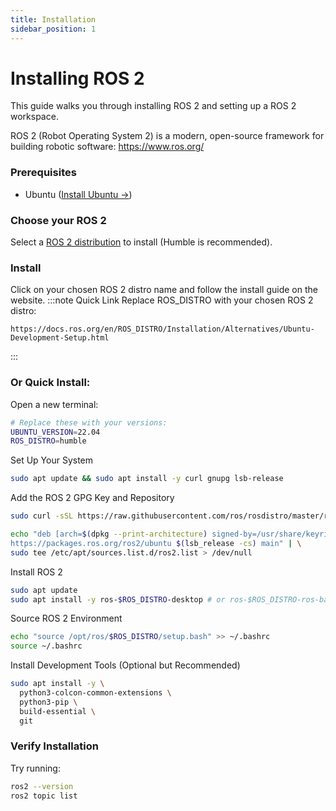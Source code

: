 ```yaml
---
title: Installation
sidebar_position: 1
---
```



# Installing ROS 2

This guide walks you through installing ROS 2 and setting up a ROS 2 workspace.

ROS 2 (Robot Operating System 2) is a modern, open-source framework for building robotic software: https://www.ros.org/

### Prerequisites

- Ubuntu ([Install Ubuntu →](../ubuntu/index.mdx))

### Choose your ROS 2

Select a [ROS 2 distribution](https://docs.ros.org/en/humble/Releases.html) to install (Humble is recommended).

### Install

Click on your chosen ROS 2 distro name and follow the install guide on the website.
:::note Quick Link
Replace ROS_DISTRO with your chosen ROS 2 distro:
```
https://docs.ros.org/en/ROS_DISTRO/Installation/Alternatives/Ubuntu-Development-Setup.html
```
:::

### Or Quick Install:

Open a new terminal:

```bash
# Replace these with your versions:
UBUNTU_VERSION=22.04
ROS_DISTRO=humble
```

Set Up Your System

```bash
sudo apt update && sudo apt install -y curl gnupg lsb-release
```

Add the ROS 2 GPG Key and Repository

```bash
sudo curl -sSL https://raw.githubusercontent.com/ros/rosdistro/master/ros.key -o /usr/share/keyrings/ros-archive-keyring.gpg

echo "deb [arch=$(dpkg --print-architecture) signed-by=/usr/share/keyrings/ros-archive-keyring.gpg] \
https://packages.ros.org/ros2/ubuntu $(lsb_release -cs) main" | \
sudo tee /etc/apt/sources.list.d/ros2.list > /dev/null
```

Install ROS 2

```bash
sudo apt update
sudo apt install -y ros-$ROS_DISTRO-desktop # or ros-$ROS_DISTRO-ros-base - Minimal setup (no GUI tools)
```

Source ROS 2 Environment
```bash
echo "source /opt/ros/$ROS_DISTRO/setup.bash" >> ~/.bashrc
source ~/.bashrc
```

Install Development Tools (Optional but Recommended)

```bash
sudo apt install -y \
  python3-colcon-common-extensions \
  python3-pip \
  build-essential \
  git
```

### Verify Installation

Try running:

```bash
ros2 --version
ros2 topic list
```
